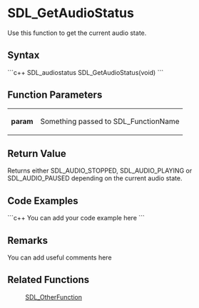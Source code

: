 <!-- pragma section-numbers off -->
<!-- pragma disable-camelcase -->

= SDL_GetAudioStatus =
Use this function to get the current audio state.


== Syntax ==
```c++
SDL_audiostatus SDL_GetAudioStatus(void)
```

== Function Parameters ==

{|
|'''param'''
|Something passed to SDL_FunctionName
|}

== Return Value ==
Returns either SDL_AUDIO_STOPPED, SDL_AUDIO_PLAYING or SDL_AUDIO_PAUSED depending on the current audio state.

== Code Examples ==
```c++
You can add your code example here
```

== Remarks ==
You can add useful comments here

== Related Functions ==
:[[SDL_OtherFunction]]
